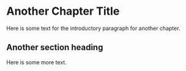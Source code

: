 
# Another Chapter Title

Here is some text for the introductory paragraph for another chapter.

## Another section heading

Here is some more text.
